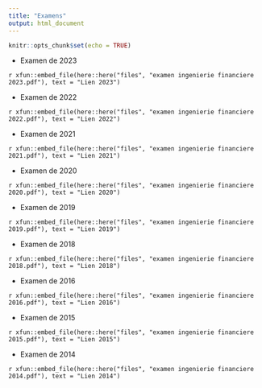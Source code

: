 ```yaml
---
title: "Examens"
output: html_document
---
```


```r
knitr::opts_chunk$set(echo = TRUE)
```

- Examen de 2023

<div class="contributor_org">
`r xfun::embed_file(here::here("files", "examen ingenierie financiere 2023.pdf"), text = "Lien 2023")`
</div>

- Examen de 2022

<div class="contributor_org">
`r xfun::embed_file(here::here("files", "examen ingenierie financiere 2022.pdf"), text = "Lien 2022")`
</div>

- Examen de 2021

<div class="contributor_org">
`r xfun::embed_file(here::here("files", "examen ingenierie financiere 2021.pdf"), text = "Lien 2021")`
</div>

- Examen de 2020

<div class="contributor_org">
`r xfun::embed_file(here::here("files", "examen ingenierie financiere 2020.pdf"), text = "Lien 2020")`
</div>

- Examen de 2019

<div class="contributor_org">
`r xfun::embed_file(here::here("files", "examen ingenierie financiere 2019.pdf"), text = "Lien 2019")`
</div>

- Examen de 2018

<div class="contributor_org">
`r xfun::embed_file(here::here("files", "examen ingenierie financiere 2018.pdf"), text = "Lien 2018")`
</div>

- Examen de 2016

<div class="contributor_org">
`r xfun::embed_file(here::here("files", "examen ingenierie financiere 2016.pdf"), text = "Lien 2016")`
</div>

- Examen de 2015

<div class="contributor_org">
`r xfun::embed_file(here::here("files", "examen ingenierie financiere 2015.pdf"), text = "Lien 2015")`
</div>

- Examen de 2014

<div class="contributor_org">
`r xfun::embed_file(here::here("files", "examen ingenierie financiere 2014.pdf"), text = "Lien 2014")`
</div>















